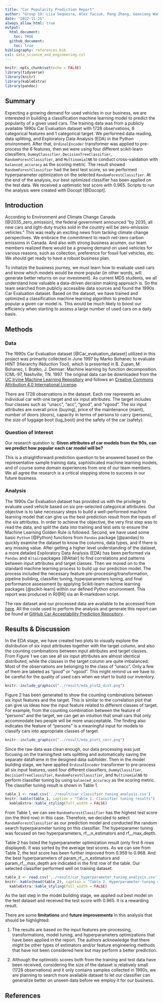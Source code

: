 ```yaml
---
title: "Car Popularity Prediction Report"
author: "Group 19: Lisa Sequeira, Alex Taciuk, Peng Zhang, Gaoxiang Wang"
date: "2022-11-25"
always_allow_html: true
output: 
  html_document:
    toc: TRUE
  github_document:
    toc: true 
bibliography: references.bib
csl: data_science_and_engineering.csl
---
```


```r
knitr::opts_chunk$set(echo = FALSE)
library(tidyverse)
library(knitr)
library(kableExtra)
library(pandoc)
```

## Summary

Expecting a growing demand for used vehicles in our business, we are interested in building a classification machine learning model to predict the popularity of a given used cars. The training data was from a publicly available 1990s Car Evaluation dataset with 1728 observations, 6 categorical features and 1 categorical target. We performed data reading, data splitting, and Exploratory Data Analysis (EDA) in the Python environment. After that, `OrdinalEncoder` transformer was applied to pre-process the 6 features, then we were using four different scikit-learn classifiers, `DummyClassifier`, `DecisionTreeClassifier`, `RandomForestClassifier`, and `MultinomialNB` to conduct cross-validation with `balanced_accuracy` as the scoring metric. The result showed `RandomForestClassifier` had the best test score, so we performed hyperparameter optimization on the selected `RandomForestClassifier`. At the end of the analysis, our best optimized classifier has been applied on the test data. We received a optimistic test score with 0.965. Scripts to run the analysis were created with Docopt [@Docopt].

## Introduction

According to Environment and Climate Change Canada [@2035_zero_emission], the federal government announced "by 2035, all new cars and light-duty trucks sold in the country will be zero-emission vehicles." This was really an exciting news from tacking climate change perspectives. We embrace the commitment to reach net-zero carbon emissions in Canada. And also with strong business acumen, our team members realized there would be a growing demand on used vehicles for various reasons, such as collection, preference for fossil fuel vehicles, etc. We should get ready to have a robust business plan.

To initialize the business journey, we must learn how to evaluate used cars and know which models would be more popular (in other words, will generate better returns on our investment). As current MDS students, we all understand how valuable a data-driven decision making approach is. So the team searched from publicly accessible data sources and found the 1990s Car Evaluation dataset. Based on the dataset, we have trained and optimized a classification machine learning algorithm to predict how popular a given car model is. This would be much likely to boost our efficiency when starting to assess a large number of used cars on a daily basis.

## Methods

### Data

The 1990s Car Evaluation dataset [@Car_evaluation_dataset] utilized in this project was primarily collected in June 1997 by Marko Bohanec to evaluate HINT (Hierarchy INduction Tool), which is presented in B. Zupan, M. Bohanec, I. Bratko, J. Demsar: Machine learning by function decomposition. ICML-97, Nashville, TN. 1997. The original data can be downloaded from the <a href="https://archive-beta.ics.uci.edu/dataset/19/car+evaluation" target="_blank">UC Irvine Machine Learning Repository</a> and follows an <a href="https://creativecommons.org/licenses/by/4.0/legalcode" target="_blank">Creative Commons Attribution 4.0 International License</a>.

There are 1728 observations in the dataset. Each row represents an individual car with one target and six input attributes. The target includes four classes such as "unacc", "acc", "good", and "vgood". The six input attributes are overall price (buying), price of the maintenance (maint), number of doors (doors), capacity in terms of persons to carry (persons), the size of luggage boot (lug_boot) and the safety of the car (safety).

### Question of Interest

Our research question is: **Given attributes of car models from the 90s, can we predict how popular each car model will be?**

This is a straightforward prediction question to be answered based on the representative sample training data, sophisticated machine learning models, and of course some domain experiences from one of our team members. We all agree the research is a critical stepping stone to success in our future business.

### Analysis

The 1990s Car Evaluation dataset has provided us with the privilege to evaluate used vehicle based on six pre-selected categorical attributes. Our objective is to take necessary steps to build a well-performed machine learning model that can give us the best prediction result from the inputs of the six attributes. In order to achieve the objective, the very first step was to read the data, and split the data into training and test sets to ensure the Machine Learning Golden Rule is followed. Second, we have used some basic `Python` [@Python] functions from `Pandas` package [@pandas] to quickly examine the dataset to know the columns, data types, and if there is any missing value. After getting a higher level understanding of the dataset, a more detailed Exploratory Data Analysis (EDA) has been performed via `Pandas` and `Altair`packages [@Altair] to find correlations and patterns between input attributes and target classes. Then we moved on to the standard machine learning process to build up our prediction model. The process included the necessary feature pre-processing/transformation, pipeline building, classifier tuning, hyperparameters tuning, and final performance assessment by applying Scikit-learn machine learning packages [@scikit-learn] within our defined Python environment. This report was produced in R[@R] via an R-markdown script.

The raw dataset and our processed data are available to be accessed from <a href="https://github.com/UBC-MDS/Car-Acceptability-Prediction/tree/main/data" target="_blank">here</a>. All the code used to perform the analysis and generate this report can be found at <a href="https://github.com/UBC-MDS/Car-Acceptability-Prediction/tree/main/" target="_blank">GitHub Car Acceptability Prediction Repository</a>.

## Results & Discussion

In the EDA stage, we have created two plots to visually explore the distribution of six input attributes together with the target column, and also the counting combinations between input attributes and target classes. From Figure 1 we can see all six input attributes are almost identical distributed, while the classes in the target column are quite imbalanced. Most of the observations are belonging to the class of "unacc". Only a few of them are labeled as "good" or "vgood". This might remind us we have to be careful for the quality of used cars when we start to build our inventory.

```r
knitr::include_graphics("../result/eda_plot2_dist.png")   
```

Figure 2 has been generated to show the counting combinations between six input features and the target. This is similar to the correlation plot that can give us ideas how the input feature related to different classes of target. For example, from the counting combination between the feature of "persons" and the target, we can get an intuition that small cars that only accommodate two people will be more unacceptable. The finding also indicates the feature of "persons" is a meaningful input for models to classify cars into appropriate classes of target.

```r
knitr::include_graphics("../result/eda_plot1_corr.png")   
```

Since the raw data was clean enough, our data processing was just focusing on the training/test sets splitting and automatically saving the separate dataframe in the designed data subfolder. Then in the model building stage, we have applied `OrdinalEncoder` transformer to pre-process all six input features, used four different classifiers, `DummyClassifier`, `DecisionTreeClassifier`, `RandomForestClassifier`, and `MultinomialNB` to perform classifier tuning by using `balanced_accuracy` as the scoring metric. The classifier tuning result is shown in Table 1.

```r
table_1 <- read.csv('../result/car_classifier_tuning_analysis.csv')
knitr::kable(table_1, caption = "Table 1. Classifier tuning results") |>
  kableExtra::kable_styling(full_width = FALSE)
```

From Table 1, we can see `RandomForestClassifier` has the highest test score (on the third row) in this case. Therefore, we decided to select `RandomForestClassifier` as our prediction model and conducted the random search hyperparameter tuning on this classifier. The hyperparamer tuning was focused on two hyperparameters, rf\_\_n_estimators and rf\_\_max_depth.

Table 2 has listed the hyperparameter optimization result (only first 6 rows displayed). It was sorted by the average test scores. As we can see from Table 2, the test score has been further improved from 0.959 to 0.968. And the best hyperparameters of param_rf\_\_n_estimators and param_rf\_\_max_depth are indicated in the first row of the table. Our selected classifier performed well on training dataset.

```r
table_2 <- read.csv('../result/car_hyperparameter_tuning_analysis.csv')
knitr::kable(head(table_2), caption = "Table 2. Hyperparameter tuning results")|>
  kableExtra::kable_styling(full_width = FALSE)
```

As the last step in the model building stage, we applied out best model on the test dataset and received the test score with 0.965. It is a rewarding result.

There are some **limitations** and **future improvements** in this analysis that should be highlighted:

1.  The results are based on the input features pre-processing, transformations, model tuning, and hyperparameters optimizations that have been applied in the report. The authors acknowledge that there might be other types of estimators and/or feature engineering methods that have not been considered here but may perform a better prediction.

2.  Although the optimistic scores both from the training and test data have been received, considering the size of the dataset is relatively small (1728 observations) and it only contains samples collected in 1990s, we are planning to search more available dataset to let our classifier can generalize better on unseen data before we employ it for our business.

## References
